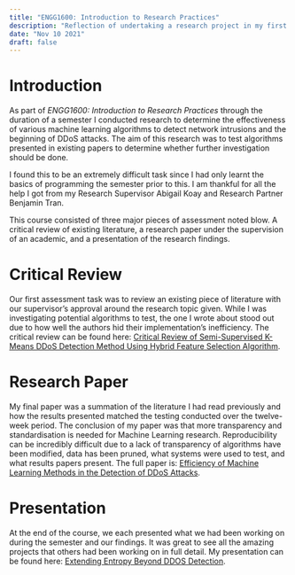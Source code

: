 ---
title: "ENGG1600: Introduction to Research Practices"
description: "Reflection of undertaking a research project in my first year at university."
date: "Nov 10 2021"
draft: false
---


# Introduction

As part of *ENGG1600: Introduction to Research Practices* through the duration of a semester I conducted research to determine the effectiveness of various machine learning algorithms to detect network intrusions and the beginning of DDoS attacks. The aim of this research was to test algorithms presented in existing papers to determine whether further investigation should be done. 

I found this to be an extremely difficult task since I had only learnt the basics of programming the semester prior to this. I am thankful for all the help I got from my Research Supervisor Abigail Koay and Research Partner Benjamin Tran.

This course consisted of three major pieces of assessment noted blow. A critical review of existing literature, a research paper under the supervision of an academic, and a presentation of the research findings.

# Critical Review

Our first assessment task was to review an existing piece of literature with our supervisor’s approval around the research topic given. While I was investigating potential algorithms to test, the one I wrote about stood out due to how well the authors hid their implementation’s inefficiency. The critical review can be found here: [Critical Review of Semi-Supervised K-Means DDoS Detection Method Using Hybrid Feature Selection Algorithm](https://github.com/ThatSealgair/tertiary-education/raw/main/ENGG1600-Introduction-to-Research-Practices/ENGG1600-Critical-Review.pdf).

# Research Paper

My final paper was a summation of the literature I had read previously and how the results presented matched the testing conducted over the twelve-week period. The conclusion of my paper was that more transparency and standardisation is needed for Machine Learning research. Reproducibility can be incredibly difficult due to a lack of transparency of algorithms have been modified, data has been pruned, what systems were used to test, and what results papers present. The full paper is: [Efficiency of Machine Learning Methods in the Detection of DDoS Attacks](https://github.com/ThatSealgair/tertiary-education/raw/main/ENGG1600-Introduction-to-Research-Practices/ENGG1600-Research-Paper.pdf).

# Presentation

At the end of the course, we each presented what we had been working on during the semester and our findings. It was great to see all the amazing projects that others had been working on in full detail. My presentation can be found here: [Extending Entropy Beyond DDOS Detection](https://github.com/ThatSealgair/tertiary-education/raw/main/ENGG1600-Introduction-to-Research-Practices/ENGG1600-Extending-Entropy-Beyond-DDOS-Detection.pdf).

<picture class="hero">
	<Source
		src="https://i.imgur.com/65qM3wX.jpeg"
		media="(min-width:600px)"
		layout="fullWidth"
		alt="Conference Photo"
	/>
</picture>
		
